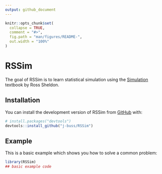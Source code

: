 ```yaml
---
output: github_document
---
```


<!-- README.md is generated from README.Rmd. Please edit that file -->

```r
knitr::opts_chunk$set(
  collapse = TRUE,
  comment = "#>",
  fig.path = "man/figures/README-",
  out.width = "100%"
)
```

# RSSim

<!-- badges: start -->

<!-- badges: end -->

The goal of RSSim is to learn statistical simulation using the [Simulation](https://shop.elsevier.com/books/simulation/ross/978-0-323-85738-3) textbook by Ross Sheldon.

## Installation

You can install the development version of RSSim from [GitHub](https://github.com/) with:

``` r
# install.packages("devtools")
devtools::install_github("j-buss/RSSim")
```

## Example

This is a basic example which shows you how to solve a common problem:

```r
library(RSSim)
## basic example code
```
